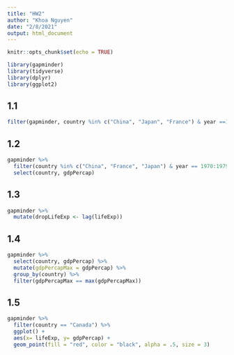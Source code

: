 ```yaml
---
title: "HW2"
author: "Khoa Nguyen"
date: "2/8/2021"
output: html_document
---
```


```r
knitr::opts_chunk$set(echo = TRUE)
```

```r
library(gapminder)
library(tidyverse)
library(dplyr)
library(ggplot2)
```

## 1.1


```r
filter(gapminder, country %in% c("China", "Japan", "France") & year ==1970:1979)
```

## 1.2


```r
gapminder %>% 
  filter(country %in% c("China", "France", "Japan") & year == 1970:1979) %>% 
  select(country, gdpPercap)
```

## 1.3

```r
gapminder %>% 
  mutate(dropLifeExp <- lag(lifeExp))
```

## 1.4

```r
gapminder %>% 
  select(country, gdpPercap) %>%
  mutate(gdpPercapMax = gdpPercap) %>% 
  group_by(country) %>% 
  filter(gdpPercapMax == max(gdpPercapMax))
```
  
## 1.5

```r
gapminder %>% 
  filter(country == "Canada") %>% 
  ggplot() +
  aes(x= lifeExp, y= gdpPercap) +
  geom_point(fill = "red", color = "black", alpha = .5, size = 3)
```


